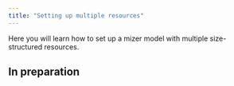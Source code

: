 ```yaml
---
title: "Setting up multiple resources"
---
```

  Here you will learn how to set up a mizer model with multiple size-structured
  resources.

## In preparation




